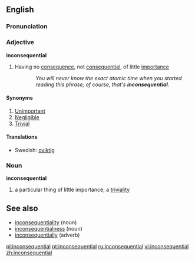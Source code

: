 ==English==
===Pronunciation===
{{ipacregion|Canada}} {{ipac|ɪnˌkɑnsəˈkwɛnʃəl|en-ca-synth-inconsequential.ogg|CA synth}}

===Adjective===
'''inconsequential'''
#Having no [[consequence]], not [[consequential]], of little [[importance]]
::''You will never know the exact atomic time when you started reading this phrase; of course, that's '''inconsequential'''.''
====Synonyms====
#[[Unimportant]]
#[[Negligible]]
#[[Trivial]]
====Translations====
*Swedish: [[oviktig]]

===Noun===
'''inconsequential'''
#a particular thing of little importance; a [[triviality]]

==See also==
*[[inconsequentiality]] (noun)
*[[inconsequentialness]] (noun)
*[[inconsequentially]] (adverb)

[[pl:inconsequential]]
[[pt:inconsequential]]
[[ru:inconsequential]]
[[vi:inconsequential]]
[[zh:inconsequential]]